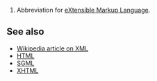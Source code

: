 #Abbreviation for [[Extensible Markup Language|eXtensible Markup Language]].

==See also==
*[[w:XML|Wikipedia article on XML]]
*[[HTML]]
*[[SGML]]
*[[XHTML]]